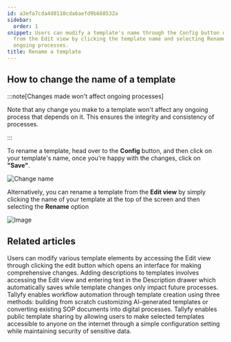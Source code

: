 ```yaml
---
id: a3efa7cda4d8110cda6aefd9b688532a
sidebar:
  order: 1
snippet: Users can modify a template's name through the Config button or directly
  from the Edit view by clicking the template name and selecting Rename without affecting
  ongoing processes.
title: Rename a template
---
```


## How to change the name of a template

:::note[Changes made won't affect ongoing processes]

Note that any change you make to a template won't affect any ongoing process that depends on it. This ensures the integrity and consistency of processes.

:::

To rename a template, head over to the **Config** button, and then click on your template's name, once you're happy with the changes, click on **"Save"**.

![Change name](https://screenshots.tallyfy.com/tallyfy%2Fpro%2Fdesktop-light-change-template-name.png)

Alternatively, you can rename a template from the **Edit view** by simply clicking the name of your template at the top of the screen and then selecting the **Rename** option

![Image](https://screenshots.tallyfy.com/tallyfy%2Fpro%2Fdesktop-light-rename-template-from-edit-view.png)


## Related articles
<CardGrid>
<LinkTitleCard header="<b>Templates > Edit a template</b>" href="/products/pro/documenting/templates/edit-templates/" > Users can modify various template elements by accessing the Edit view through clicking the edit button which opens an interface for making comprehensive changes. </LinkTitleCard>
<LinkTitleCard header="<b>Edit Templates > Add a description to a template</b>" href="/products/pro/documenting/templates/edit-templates/add-description/" > Adding descriptions to templates involves accessing the Edit view and entering text in the Description drawer which automatically saves while template changes only impact future processes. </LinkTitleCard>
<LinkTitleCard header="<b>Templates > Create a template</b>" href="/products/pro/documenting/templates/create-template/" > Tallyfy enables workflow automation through template creation using three methods: building from scratch customizing AI-generated templates or converting existing SOP documents into digital processes. </LinkTitleCard>
<LinkTitleCard header="<b>Templates > Publish a template</b>" href="/products/pro/documenting/templates/how-to-make-my-tallyfy-template-public/" > Tallyfy enables public template sharing by allowing users to make selected templates accessible to anyone on the internet through a simple configuration setting while maintaining security of sensitive data. </LinkTitleCard>
</CardGrid>